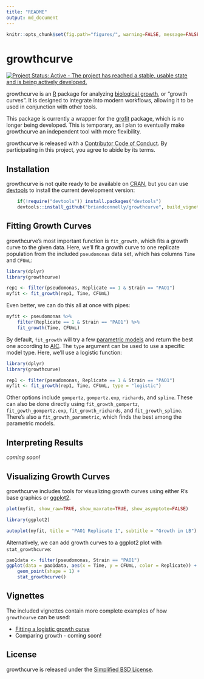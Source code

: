 ```yaml
---
title: "README"
output: md_document
---
```


```r
knitr::opts_chunk$set(fig.path="figures/", warning=FALSE, message=FALSE, error=FALSE)
``` 

# growthcurve

[![Project Status: Active - The project has reached a stable, usable state and is being actively developed.](http://www.repostatus.org/badges/latest/active.svg)](http://www.repostatus.org/#active)

growthcurve is an [R](http://r-project.org) package for analyzing [biological growth](https://en.wikipedia.org/wiki/Bacterial_growth), or "growth curves".
It is designed to integrate into modern workflows, allowing it to be used in conjunction with other tools.

This package is currently a wrapper for the [grofit](http://cran.r-project.org/web/packages/grofit/index.html) package, which is no longer being developed.
This is temporary, as I plan to eventually make growthcurve an independent tool with more flexibility.

growthcurve is released with a [Contributor Code of Conduct](CONDUCT.md).
By participating in this project, you agree to abide by its terms.


## Installation

growthcurve is not quite ready to be available on [CRAN](http://cran.r-project.org), but you can use [devtools](http://cran.r-project.org/web/packages/devtools/index.html) to install the current development version:

```r
    if(!require("devtools")) install.packages("devtools")
    devtools::install_github("briandconnelly/growthcurve", build_vignettes = TRUE)
```
    

## Fitting Growth Curves

growthcurve's most important function is `fit_growth`, which fits a growth curve to the given data.
Here, we'll fit a growth curve to one replicate population from the included `pseudomonas` data set, which has columns `Time` and `CFUmL`:

```r
library(dplyr)
library(growthcurve)

rep1 <- filter(pseudomonas, Replicate == 1 & Strain == "PAO1")
myfit <- fit_growth(rep1, Time, CFUmL)
```

Even better, we can do this all at once with pipes:

```r
myfit <- pseudomonas %>%
    filter(Replicate == 1 & Strain == "PAO1") %>%
    fit_growth(Time, CFUmL)
```


By default, `fit_growth` will try a few [parametric models](https://en.wikipedia.org/wiki/Parametric_model) and return the best one according to [AIC](https://en.wikipedia.org/wiki/Akaike_information_criterion).
The `type` argument can be used to use a specific model type.
Here, we'll use a logistic function:

```r
library(dplyr)
library(growthcurve)

rep1 <- filter(pseudomonas, Replicate == 1 & Strain == "PAO1")
myfit <- fit_growth(rep1, Time, CFUmL, type = "logistic")
```

Other options include `gompertz`, `gompertz.exp`, `richards`, and `spline`.
These can also be done directly using `fit_growth_gompertz`, `fit_gowth_gompertz.exp`, `fit_growth_richards`, and `fit_growth_spline`.
There's also a `fit_growth_parametric`, which finds the best among the parametric models.

## Interpreting Results

*coming soon!*


## Visualizing Growth Curves

growthcurve includes tools for visualizing growth curves using either R's base graphics or [ggplot2](https://cran.r-project.org/web/packages/ggplot2/index.html).

```r
plot(myfit, show_raw=TRUE, show_maxrate=TRUE, show_asymptote=FALSE)
```

```r
library(ggplot2)

autoplot(myfit, title = "PAO1 Replicate 1", subtitle = "Growth in LB")
```


Alternatively, we can add growth curves to a ggplot2 plot with `stat_growthcurve`:

```r
pao1data <- filter(pseudomonas, Strain == "PAO1")
ggplot(data = pao1data, aes(x = Time, y = CFUmL, color = Replicate)) +
    geom_point(shape = 1) +
    stat_growthcurve()
```


## Vignettes

The included vignettes contain more complete examples of how `growthcurve` can
be used:

* [Fitting a logistic growth curve](vignettes/logistic-growth.Rmd)
* Comparing growth - coming soon!


## License

growthcurve is released under the [Simplified BSD License](https://opensource.org/licenses/BSD-2-Clause).
